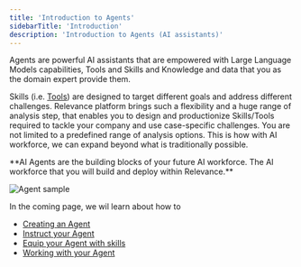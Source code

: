 ```yaml
---
title: 'Introduction to Agents'
sidebarTitle: 'Introduction'
description: 'Introduction to Agents (AI assistants)'
---
```


Agents are powerful AI assistants that are empowered with Large Language Models capabilities, Tools and Skills and 
Knowledge and data that you as the domain expert provide them.

Skills (i.e. [Tools](/get-started/key-concepts/tools)) are designed to target different goals and address different 
challenges. Relevance platform brings such a flexibility and a huge range of analysis step, that enables you to design 
and productionize Skills/Tools required to tackle your company and use case-specific challenges. You are not limited
to a predefined range of analysis options.
This is how with AI workforce, we can expand beyond what is traditionally possible.

<Tip>
**AI Agents are the building blocks of your future AI workforce. The AI workforce that you will build and deploy 
within Relevance.**
</Tip>

![Agent sample](/images/agent/agent-sample.png)

In the coming page, we wil learn about how to 
* [Creating an Agent](/get-started/quickstart/agent#creating-an-agent)
* [Instruct your Agent](/get-started/quickstart/agent#instruct-your-agent)
* [Equip your Agent with skills](/get-started/quickstart/agent#equip-with-skills)
* [Working with your Agent](/get-started/quickstart/agent#working-with-the-agent)
